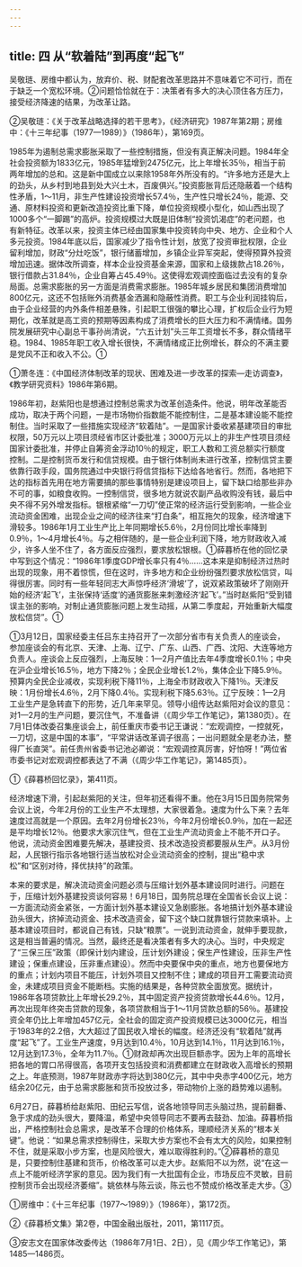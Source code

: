 ```yaml
---
---
---
```

title: 四 从“软着陆”到再度“起飞”
---



吴敬琏、房维中都认为，放弃价、税、财配套改革思路并不意味着它不可行，而在于缺乏一个宽松环境。②问题恰恰就在于：决策者有多大的决心顶住各方压力，接受经济降速的结果，为改革让路。

②吴敬琏：《关于改革战略选择的若干思考》，《经济研究》1987年第2期；房维中：《十三年纪事（1977—1989）》（1986年），第169页。

1985年为遏制总需求膨胀采取了一些控制措施，但没有真正解决问题。1984年全社会投资额为1833亿元，1985年猛增到2475亿元，比上年增长35％，相当于前两年增加的总和。这是新中国成立以来除1958年外所没有的。“许多地方还是大上的劲头，从乡村到地县到处大兴土木，百废俱兴。”投资膨胀背后还隐蔽着一个结构性矛盾，1～11月，非生产性建设投资增长57.4％，生产性只增长24％，能源、交通、原材料投资和更新改造投资比重下降，单位投资规模小型化，如山西出现了1000多个“一脚踢”的高炉。投资规模过大既是旧体制“投资饥渴症”的老问题，也有新特征。改革以来，投资主体已经由国家集中投资转向中央、地方、企业和个人多元投资。1984年底以后，国家减少了指令性计划，放宽了投资审批权限，企业留利增加，财政“分灶吃饭”，银行储蓄增加，乡镇企业异军突起，使得预算外投资增加迅速。据体改所调查，样本企业投资基金来源，国家和上级拨款占18.26％，银行借款占31.84％，企业自筹占45.49％。这使得宏观调控面临过去没有的复杂局面。总需求膨胀的另一方面是消费需求膨胀。1985年城乡居民和集团消费增加800亿元，这还不包括账外消费基金洒漏和隐蔽性消费。职工与企业利润挂钩后，由于企业经营的内外条件相差悬殊，引起职工很强的攀比心理，扩权后企业行为短期化，改革就是高工资的预期等因素构成了消费增长的巨大压力和不满情绪。国务院发展研究中心副总干事孙尚清说，“六五计划”头三年工资增长不多，群众情绪平稳。1984、1985年职工收入增长很快，不满情绪成正比例增长，群众的不满主要是党风不正和收入不公。①

①萧冬连：《中国经济体制改革的现状、困难及进一步改革的探索—走访调查》，《教学研究资料》1986年第6期。

1986年初，赵紫阳也是想通过控制总需求为改革创造条件。他说，明年改革能否成功，取决于两个问题，一是市场物价指数能不能控制住，二是基本建设能不能控制住。当时采取了一些措施实现经济“软着陆”。一是国家计委收紧基建项目的审批权限，50万元以上项目须经省市区计委批准；3000万元以上的非生产性项目须经国家计委批准，并停止自筹资金浮动10％的规定，职工人数和工资总额实行额度控制。二是控制货币发行和信贷规模。由于银行体制尚未进行改革，控制信贷主要依靠行政手段，国务院通过中央银行将信贷指标下达给各地省行。然而，各地把下达的指标首先用在地方需要搞的那些事情特别是建设项目上，留下缺口给那些非办不可的事，如粮食收购。一控制信贷，很多地方就说农副产品收购没有钱，最后中央不得不另外增发指标。银根紧缩“一刀切”使正常的经济运行受到影响，一些企业流动资金困难，出现企业之间的经济往来“打白条”，相互拖欠的现象，经济增速下滑较多。1986年1月工业生产比上年同期增长5.6％，2月份同比增长率降到0.9％，1～4月增长4％。与之相伴随的，是一些企业利润下降，地方财政收入减少，许多人坐不住了，各方面反应强烈，要求放松银根。①薛暮桥在他的回忆录中写到这个情况：“1986年1季度GDP增长率只有4％……这本来是抑制经济过热时出现的现象，用不着惊慌，但在这时，许多地方和企业纷纷强烈要求放松信贷，叫得很厉害。同时有一些年轻同志大声惊呼经济‘滑坡’了，说双紧政策破坏了刚刚开始的经济‘起飞’，主张保持‘适度’的通货膨胀来刺激经济‘起飞’。”当时赵紫阳“受到错误主张的影响，对制止通货膨胀问题上发生动摇，从第二季度起，开始重新大幅度放松信贷”。①

①3月12日，国家经委主任吕东主持召开了一次部分省市有关负责人的座谈会，参加座谈会的有北京、天津、上海、辽宁、广东、山西、广西、沈阳、大连等地方负责人。座谈会上反应强烈，上海反映：1—2月产值比去年4季度增长0.1％；中央在沪企业增长16.5％，地方下降2％；全民企业增长1.2％，集体企业下降5.9％。预算内全民企业减收，实现利税下降11％，上海全市财政收入下降1％。天津反映：1月份增长4.6％，2月下降0.4％。实现利税下降5.63％。辽宁反映：1—2月工业生产是急转直下的形势，近几年来罕见。领导小组传达赵紫阳对会议的意见：对1—2月的生产问题，要沉住气，不准备讲（《周少华工作笔记》，第1380页）。在7月1日体改委召集座谈会上，前任重庆市委书记王谦说：“宏观调控，一控就死，一刀切，这是中国的本事”，“平常讲话改革调子很高；一出问题就全是老办法，整得厂长直哭”。前任贵州省委书记池必卿说：“宏观调控真厉害，好怕呀！”两位省市委书记对宏观调控都表达了不满（《周少华工作笔记》，第1485页）。

①《薛暮桥回忆录》，第411页。

经济增速下滑，引起赵紫阳的关注，但年初还看得不重。他在3月15日国务院常务会议上说，今年2月份的工业生产不太理想，大家很着急。速度为什么下来？去年速度过高就是一个原因。去年2月份增长23％，今年2月份增长0.9％，加在一起还是平均增长12％。他要求大家沉住气，但在工业生产流动资金上不能不开口子。他说，流动资金困难要先解决，基建投资、技术改造投资都要服从生产。从3月份起，人民银行指示各地银行适当放松对企业流动资金的控制，提出“稳中求松”和“区别对待，择优扶持”的政策。

本来的要求是，解决流动资金问题必须与压缩计划外基本建设同时进行。问题在于，压缩计划外基建投资谈何容易！6月18日，国务院总理在全国省长会议上说：一方面流动资金紧张，一方面计划外基本建设又急剧膨胀。各地搞计划外基本建设劲头很大，挤掉流动资金、技术改造资金，留下这个缺口就靠银行贷款来填补。上基本建设项目时，都说自己有钱，只缺“粮票”。一说到流动资金，就伸手要现款，这是相当普遍的情况。当然，最终还是看决策者有多大的决心。当时，中央规定了“三保三压”政策（即保计划内建设，压计划外建设；保生产性建设，压非生产性建设；保重点建设，压非重点建设）。然而中央要保中央的重点，地方也要保地方的重点；计划内项目不能压，计划外项目又控制不住；建成的项目开工需要流动资金，未建成项目资金不能断档。实施的结果是，各种贷款全面放宽。据统计，1986年各项贷款比上年增长29.2％，其中固定资产投资贷款增长44.6％。12月，再次出现年终突击贷款的现象，各项贷款相当于1～11月贷款总额的56％。基建投资全年仍比上年增加457亿元，全社会的固定资产投资规模已达3000亿元，相当于1983年的2.2倍，大大超过了国民收入增长的幅度。经济还没有“软着陆”就再度“起飞”了。工业生产速度，9月达到10.4％，10月达到14.1％，11月达到16.1％，12月达到17.3％，全年为11.7％。①财政却再次出现巨额赤字。因为上年的高增长把各地的胃口吊得很高，各项开支包括投资和消费都建立在财政收入高增长的预期之上。年底预测，1987年财政赤字将达到380亿元，其中中央赤字400亿元，地方结余20亿元，由于总需求膨胀和货币投放过多，带动物价上涨的趋势难以遏制。

6月27日，薛暮桥给赵紫阳、田纪云写信，说各地领导同志头脑过热，提前翻番、急于求成的劲头很大，要降温，希望中央领导同志不要再去鼓劲、加油。薛暮桥指出，严格控制社会总需求，是改革不合理的价格体系，理顺经济关系的“根本关键”。他说：“如果总需求控制得住，采取大步方案也不会有太大的风险，如果控制不住，就是采取小步方案，也是风险很大，难以取得胜利的。”②薛暮桥的意见是，只要控制住基建和货币，价格改革可以走大步。赵紫阳不以为然，说“在这一点上不能听经济学家的意见。因为我们有一大批国有企业，市场反应不灵敏，目前控制货币会出现经济萎缩”。姚依林与陈云谈，陈云也不赞成价格改革走大步。③

①房维中：《十三年纪事（1977～1989）》（1986年），第172页。

②《薛暮桥文集》第2卷，中国金融出版社，2011，第1117页。

③安志文在国家体改委传达（1986年7月1日、2日），见《周少华工作笔记》，第1485—1486页。